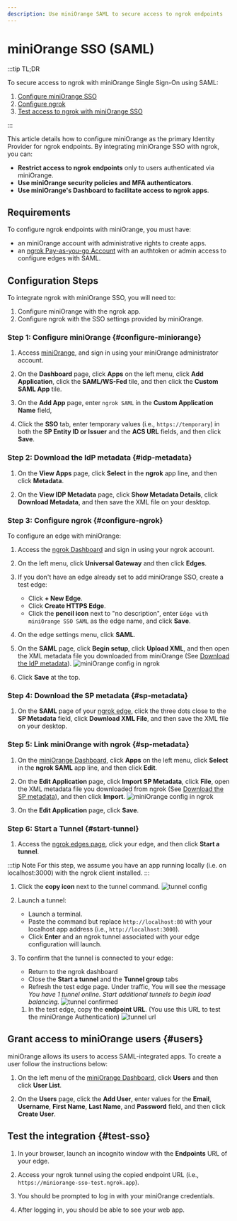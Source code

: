 ```yaml
---
description: Use miniOrange SAML to secure access to ngrok endpoints
---
```



<Disclaimer />

# miniOrange SSO (SAML)

:::tip TL;DR

To secure access to ngrok with miniOrange Single Sign-On using SAML:

1. [Configure miniOrange SSO](#configure-miniorange)
1. [Configure ngrok](#configure-ngrok)
1. [Test access to ngrok with miniOrange SSO](#test-sso)

:::

This article details how to configure miniOrange as the primary Identity Provider for ngrok endpoints.
By integrating miniOrange SSO with ngrok, you can:

- **Restrict access to ngrok endpoints** only to users authenticated via miniOrange.
- **Use miniOrange security policies and MFA authenticators**.
- **Use miniOrange's Dashboard to facilitate access to ngrok apps**.

## Requirements

To configure ngrok endpoints with miniOrange, you must have:

- an miniOrange account with administrative rights to create apps.
- an [ngrok Pay-as-you-go Account](https://ngrok.com/pricing) with an authtoken or admin access to configure edges with SAML.

## Configuration Steps

To integrate ngrok with miniOrange SSO, you will need to:

1. Configure miniOrange with the ngrok app.
1. Configure ngrok with the SSO settings provided by miniOrange.

### **Step 1**: Configure miniOrange {#configure-miniorange}

1. Access [miniOrange](https://www.miniorange.com/), and sign in using your miniOrange administrator account.

1. On the **Dashboard** page, click **Apps** on the left menu, click **Add Application**, click the **SAML/WS-Fed** tile, and then click the **Custom SAML App** tile.

1. On the **Add App** page, enter `ngrok SAML` in the **Custom Application Name** field,

1. Click the **SSO** tab, enter temporary values (i.e., `https://temporary`) in both the **SP Entity ID or Issuer** and the **ACS URL** fields, and then click **Save**.

### **Step 2**: Download the IdP metadata {#idp-metadata}

1. On the **View Apps** page, click **Select** in the **ngrok** app line, and then click **Metadata**.

1. On the **View IDP Metadata** page, click **Show Metadata Details**, click **Download Metadata**, and then save the XML file on your desktop.

### **Step 3**: Configure ngrok {#configure-ngrok}

To configure an edge with miniOrange:

1. Access the [ngrok Dashboard](https://dashboard.ngrok.com/) and sign in using your ngrok account.

1. On the left menu, click **Universal Gateway** and then click **Edges**.

1. If you don't have an edge already set to add miniOrange SSO, create a test edge:
   - Click **+ New Edge**.
   - Click **Create HTTPS Edge**.
   - Click the **pencil icon** next to "no description", enter `Edge with miniOrange SSO SAML` as the edge name, and click **Save**.

1. On the edge settings menu, click **SAML**.

1. On the **SAML** page, click **Begin setup**, click **Upload XML**, and then open the XML metadata file you downloaded from miniOrange (See [Download the IdP metadata](#idp-metadata)).
   ![miniOrange config in ngrok](img/miniorange-5.png)

1. Click **Save** at the top.

### **Step 4**: Download the SP metadata {#sp-metadata}

1. On the **SAML** page of your [ngrok edge](https://dashboard.ngrok.com/edges), click the three dots close to the **SP Metadata** field, click **Download XML File**, and then save the XML file on your desktop.

### **Step 5**: Link miniOrange with ngrok {#sp-metadata}

1. On the [miniOrange Dashboard](https://login.xecurify.com/moas/admin/customer/home), click **Apps** on the left menu, click **Select** in the **ngrok SAML** app line, and then click **Edit**.

1. On the **Edit Application** page, click **Import SP Metadata**, click **File**, open the XML metadata file you downloaded from ngrok (See [Download the SP metadata](#sp-metadata)), and then click **Import**.
   ![miniOrange config in ngrok](img/miniorange-6.png)

1. On the **Edit Application** page, click **Save**.

### **Step 6**: Start a Tunnel {#start-tunnel}

1. Access the [ngrok edges page](https://dashboard.ngrok.com/edges), click your edge, and then click **Start a tunnel**.

:::tip Note
For this step, we assume you have an app running locally (i.e. on localhost:3000) with the ngrok client installed.
:::

1. Click the **copy icon** next to the tunnel command.
   ![tunnel config](img/miniorange-2.png)

1. Launch a tunnel:
   - Launch a terminal.
   - Paste the command but replace `http://localhost:80` with your localhost app address (i.e., `http://localhost:3000`).
   - Click **Enter** and an ngrok tunnel associated with your edge configuration will launch.

1. To confirm that the tunnel is connected to your edge:
   - Return to the ngrok dashboard
   - Close the **Start a tunnel** and the **Tunnel group** tabs
   - Refresh the test edge page. Under traffic, You will see the message _You have 1 tunnel online. Start additional tunnels to begin load balancing._
     ![tunnel confirmed](img/miniorange-3.png)
   1. In the test edge, copy the **endpoint URL**. (You use this URL to test the miniOrange Authentication)
      ![tunnel url](img/miniorange-4.png)

## Grant access to miniOrange users {#users}

miniOrange allows its users to access SAML-integrated apps. To create a user follow the instructions below:

1. On the left menu of the [miniOrange Dashboard](https://login.xecurify.com/moas/admin/customer/home), click **Users** and then click **User List**.

1. On the **Users** page, click the **Add User**, enter values for the **Email**, **Username**, **First Name**, **Last Name**, and **Password** field, and then click **Create User**.

## Test the integration {#test-sso}

1. In your browser, launch an incognito window with the **Endpoints** URL of your edge.

1. Access your ngrok tunnel using the copied endpoint URL (i.e., `https://miniorange-sso-test.ngrok.app`).

1. You should be prompted to log in with your miniOrange credentials.

1. After logging in, you should be able to see your web app.
